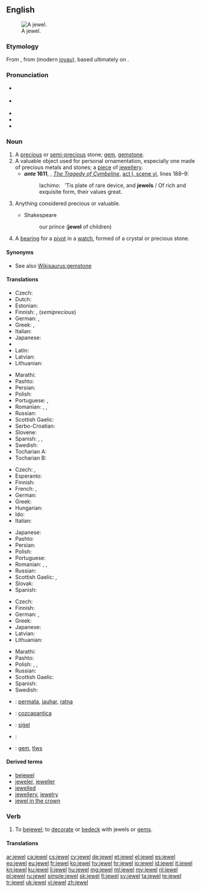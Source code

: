 {{wikipedia}}
{{also|Jewel}}
==English==
[[Image:Hope Diamond.jpg|thumb|right|A jewel.]]

===Etymology===
From {{etyl|xno|en}} {{term|juel|lang=fro}}, from {{etyl|fro|en}} {{term|jouel|lang=fro}} (modern [[joyau]]), based ultimately on {{etyl|la|en}} {{term|iocus||joke, jest|lang=la}}.

===Pronunciation===
* {{a|RP|US}} {{IPA|/ˈdʒuːəl/|/ˈdʒʊːəl/}}
* {{a|Canada|US}} {{IPA|/dʒuɫ/|/ˈdʒuwl̩/}}
* {{audio|en-us-jewel.ogg|Audio (US)|lang=en}}
* {{rhymes|uːl}}
* {{homophones|lang=en|joule}}

===Noun===
{{en-noun}}

# A [[precious]] or [[semi-]][[precious]] stone; [[gem]], [[gemstone]].
# A valuable object used for personal ornamentation, especially one made of precious metals and stones; a [[piece]] of [[jewellery]].
#* '''''ante'' 1611''', {{w|William Shakespeare}}, ''[[w:Cymbeline|The Tragedy of Cymbeline]]'', [[s:The Tragedy of Cymbeline#SCENE VI. The same. Another room in the palace.|act I, scene vi]], lines 188–9:
#*: Iachimo: &nbsp; ‛Tis plate of rare device, and '''jewels''' / Of rich and exquisite form, their values great.
# {{context|figuratively|lang=en}} Anything considered precious or valuable.
#: {{usex|Galveston was the '''jewel''' of Texas prior to the hurricane.|lang=en}}
#* Shakespeare
#*: our prince ('''jewel''' of children)
# A [[bearing]] for a [[pivot]] in a [[watch]], formed of a crystal or precious stone.

====Synonyms====
* See also [[Wikisaurus:gemstone]]

====Translations====
{{trans-top|gemstone}}
* Czech: {{t+|cs|drahokam}}
* Dutch: {{t+|nl|juweel|n}}
* Estonian: {{t|et|kalliskivi}}
* Finnish: {{t+|fi|jalokivi}}, {{t+|fi|korukivi}} (''semiprecious'')
* German: {{t+|de|Edelstein|m}}, {{t+|de|Juwel|n|m}}
* Greek: {{t+|el|πετράδι|n|tr=petrádi}}, {{t+|el|πολύτιμος λίθος|m|tr=polýtimos líthos}}
* Italian: {{t+|it|gemma|f}}
* Japanese: {{t+|ja|宝石|tr=hōseki|sc=Jpan}}
* {{trreq|lo}}
* Latin: {{t|la|gemma|f}}
* Latvian: {{t|lv|dārgakmens|m}}
* Lithuanian: {{t|lt|brangakmenis|m}}
{{trans-mid}}
* Marathi: {{t|mr|रत्न|sc=Deva}}
* Pashto: {{t+|ps|غمی|m|tr=ghamai}}
* Persian: {{t+|fa|گوهر|tr=gohar|sc=fa-Arab}}
* Polish: {{t|pl|klejnot|m}}
* Portuguese: {{t+|pt|jóia|f}}, {{t+|pt|gema|f}}
* Romanian: {{t+|ro|nestemată|f}}, {{t|ro|nestemate|f-p}}, {{t|ro|pietre scumpe|f-p}}
* Russian: {{t+|ru|драгоценный камень|m|tr=dragocénnyj kámen'}}
* Scottish Gaelic: {{t|gd|seud|m}}
* Serbo-Croatian: {{t|sh|dragulje}}
* Slovene: {{t+|sl|dragulj|m}}
* Spanish: {{t+|es|gema|f}}, {{t+|es|joya|f}}, {{t+|es|alhaja|f}}
* Swedish: {{t+|sv|juvel|c}}
* Tocharian A: {{t|xto|wmār}}
* Tocharian B: {{t|txb|wamer}}
{{trans-bottom}}

{{trans-top|valuable object for ornamentation}}
* Czech: {{t|cs|šperk|m}}, {{t|cs|klenot|m}}
* Esperanto: {{t|eo|juvelo}}
* Finnish: {{t+|fi|koru}}
* French: {{t+|fr|joyau|m}}, {{t+|fr|bijou}}
* German: {{t+|de|Schmuckstück|n}}
* Greek: {{t+|el|κόσμημα|n|tr=kósmima}}
* Hungarian: {{t+|hu|ékszer}}
* Ido: {{t+|io|juvelo}}
* Italian: {{t|it|gioello|m}}
{{trans-mid}}
* Japanese: {{t|ja|宝飾|tr=hōshoku|sc=Jpan}}
* Pashto: {{t|ps|ګاڼه|f|tr=gānna}}
* Persian: {{t+|fa|زیور|tr=zivar|sc=fa-Arab}}
* Polish: {{t|pl|klejnot|m}}
* Portuguese: {{t+|pt|jóia|f}}
* Romanian: {{t|ro|bijuterie|f}}, {{t|ro|bijuterii|f-p}}, {{t|ro|giuvaeruri|n-p}}
* Russian: {{t+|ru|драгоценность|f|tr=dragocénnost'}}
* Scottish Gaelic: {{t|gd|seud|m}}, {{t|gd|àilleag|m}}
* Slovak: {{t|sk|klenot}}
* Spanish: {{t+|es|joya|f}}
{{trans-bottom}}

{{trans-top|anything considered precious or valuable}}
* Czech: {{t|cs|klenot|m}}
* Finnish: {{t+|fi|helmi}}
* German: {{t+|de|Juwel|n|m}}, {{t+|de|Kleinod|n}}
* Greek: {{t+|el|κόσμημα|n|tr=kósmima}}
* Japanese: {{t+|ja|宝|tr=takara|sc=Jpan}}
* Latvian: {{t|lv|dārgums|m}}
* Lithuanian: {{t|lt|brangenybė}}
{{trans-mid}}
* Marathi: {{t|mr|रत्न|sc=Deva}}
* Pashto: {{t+|ps|ګران|m|tr=grān}}
* Polish: {{t+|pl|skarb|m}}, {{t+|pl|perła|f}}, {{t|pl|klejnot|m}}
* Russian: {{t+|ru|драгоценность|f|tr=dragocénnost'}}
* Scottish Gaelic: {{t|gd|àilleag|m}}
* Spanish: {{t+|es|joya|f}}
* Swedish: {{t+|sv|juvel}}
{{trans-bottom}}

{{checktrans-top}}
* {{ttbc|id}}: [[permata]], [[jauhar]], [[ratna]]
* {{ttbc|nah}}: [[cozcapantica]]
* {{ttbc|ang}}: [[sigel|siġel]] {{g|n}}
* {{ttbc|ro}}: {{t|ro|giuvaier|n}}
* {{ttbc|cy}}: [[gem]], [[tlws]] {{g|m}}
{{trans-bottom}}

====Derived terms====
* [[bejewel]]
* [[jeweler]], [[jeweller]]
* [[jewelled]]
* [[jewellery]], [[jewelry]]
* [[jewel in the crown]]

===Verb===
{{en-verb|jewels|'''[[jewelling]]''' or '''[[jeweling]]'''|'''[[jewelled]]''' or '''[[jeweled]]'''}}

# To [[bejewel]]; to [[decorate]] or [[bedeck]] with jewels or [[gem]]s.

====Translations====
{{trans-see|decorate or bedeck with jewels or gems|bejewel}}

[[ar:jewel]]
[[ca:jewel]]
[[cs:jewel]]
[[cy:jewel]]
[[de:jewel]]
[[et:jewel]]
[[el:jewel]]
[[es:jewel]]
[[eo:jewel]]
[[eu:jewel]]
[[fr:jewel]]
[[ko:jewel]]
[[hy:jewel]]
[[hr:jewel]]
[[io:jewel]]
[[id:jewel]]
[[it:jewel]]
[[kn:jewel]]
[[ku:jewel]]
[[li:jewel]]
[[hu:jewel]]
[[mg:jewel]]
[[ml:jewel]]
[[my:jewel]]
[[nl:jewel]]
[[pl:jewel]]
[[ru:jewel]]
[[simple:jewel]]
[[sk:jewel]]
[[fi:jewel]]
[[sv:jewel]]
[[ta:jewel]]
[[te:jewel]]
[[tr:jewel]]
[[uk:jewel]]
[[vi:jewel]]
[[zh:jewel]]